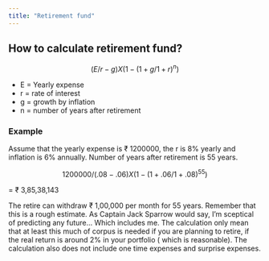 ```yaml
---
title: "Retirement fund"
---
```


## How to calculate retirement fund?

$$ (E/r-g) X (1- (1+ g/1+r)^n) $$

-   E = Yearly expense
-   r = rate of interest
-   g = growth by inflation
-   n = number of years after retirement

### Example

Assume that the yearly expense is ₹ 1200000, the r is 8% yearly and inflation is 6% annually. Number of years after retirement is 55 years.

$$ 1200000/(.08-.06) X (1-(1+.06/1+.08)^55) $$

= ₹ 3,85,38,143

The retire can withdraw ₹ 1,00,000 per month for 55 years. Remember that this is a rough estimate. As Captain Jack Sparrow would say, I'm sceptical of predicting any future... Which includes me. The calculation only mean that at least this much of corpus is needed if you are planning to retire, if the real return is around 2% in your portfolio ( which is reasonable). The calculation also does not include one time expenses and surprise expenses.
